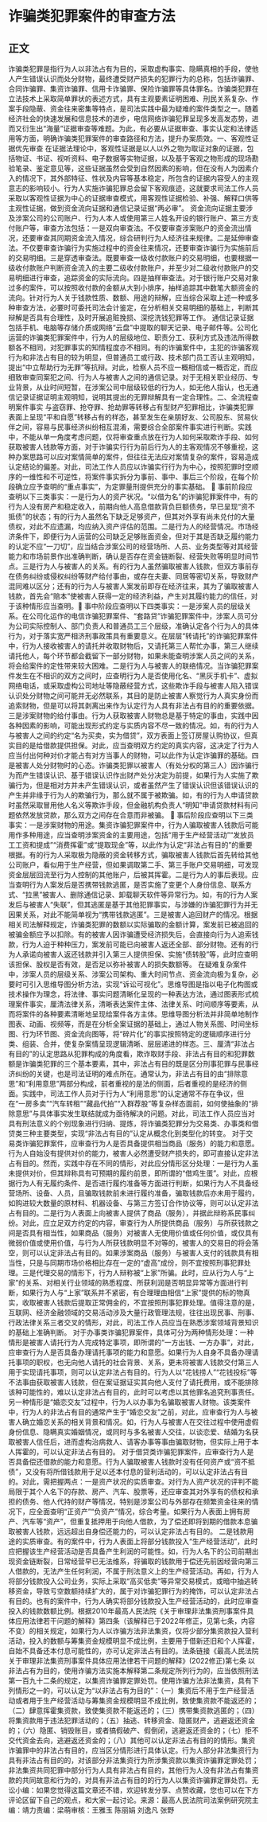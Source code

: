 # 诈骗类犯罪案件的审查方法
## 正文
诈骗类犯罪是指行为人以非法占有为目的，采取虚构事实、隐瞒真相的手段，使他人产生错误认识而处分财物，最终遭受财产损失的犯罪行为的总称，包括诈骗罪、合同诈骗罪、集资诈骗罪、信用卡诈骗罪、保险诈骗罪等具体罪名。诈骗类犯罪在立法技术上采取简单罪状的表述方式，具有主观要素证明困难、刑民关系复杂、作案手段隐蔽、资金往来密集等特点，是司法实践中最为疑难的案件类型之一。随着经济社会的快速发展和信息技术的进步，电信网络诈骗犯罪呈现多发高发态势，进而又衍生出“海量”证据审查等难题。为此，有必要从证据审查、事实认定和法律适用等方面，明确诈骗类犯罪案件的审查路径和方法，提升办案质效。一、客观性证据优先审查  在证据法理论中，客观性证据是以人以外之物为取证对象的证据，包括物证、书证、视听资料、电子数据等实物证据，以及基于客观之物形成的现场勘验笔录、鉴定意见等，这些证据虽然会受到自然因素的影响，但在没有人为因素介入的情况下，其外部特征、性状及内容等基本稳定，所包含的证据内容受人的主观意志的影响较小。行为人实施诈骗犯罪总会留下客观痕迹，这就要求司法工作人员采取以客观性证据为中心的证据审查模式，用客观性证据检验、补强、解释口供等主观性证据，做到资金流向证据和通信记录证据“两必审”。      资金流向证据主要涉及涉案公司的公司账户、行为人本人或使用第三人姓名开设的银行账户、第三方支付账户等，审查方法包括：一是双向审查法。不仅要审查涉案账户的资金流出情况，还要审查其同期资金流入情况，综合研判行为人经济往来规律。二是延伸审查法。不仅要审查诈骗行为实施过程中的资金往来情况，还要审查诈骗行为实施前后的交易明细。三是穿透审查法。既要审查一级收付款账户的交易明细，也要根据一级收付款账户判断资金流入的主要二级收付款账户，并至少对二级收付款账户的交易明细进行审查，追踪资金的实际流向。四是抽样审查法。对于银行账户交易对象过多的案件，可以按照收付款的金额从大到小排序，抽样追踪其中数笔大额资金的流向。针对行为人关于钱款性质、数额、用途的辩解，应当综合采取上述一种或多种审查方法，必要时可委托司法会计鉴定，在分析相关交易明细的基础上，判断其辩解是否具有合理性，及时开展追赃挽损、深挖洗钱犯罪等工作。      通信记录证据包括手机、电脑等存储介质或网络“云盘”中提取的聊天记录、电子邮件等。公司化运营的诈骗类犯罪案件中，行为人的层级地位、职责分工、获利方式及违法所得数额各不相同，对犯罪事实的知情程度亦不相同。有的诈骗案件中，主犯的诈骗客观行为和非法占有目的较为明显，但普通员工或行政、技术部门员工否认主观明知，提出“中立帮助行为无罪”等抗辩。对此，检察人员不应一概相信或一概否定，而应细致审查同案犯之间、行为人与被害人之间的通信记录。对于无相关职业经历、专业背景，从业时间短暂，在涉案公司中层级较低的行为人，如无他人指认，也无通信记录证据证明主观明知，说明其提出的无罪辩解具有一定合理性。二、全流程查明案件事实  与盗窃罪、抢夺罪、抢劫罪等转移占有型财产犯罪相比，诈骗类犯罪表面上呈现“平和自愿”转移占有的样态，甚至发生在亲朋好友、公司股东、贸易伙伴之间，容易与民事经济纠纷相互混淆，需要综合全部案件事实进行判断。实践中，不能从单一角度考虑问题，仅将审查重点放在行为人如何采取欺诈手段、如何获取被害人钱款等方面，对于诈骗实行行为前后行为人的主客观情况不够重视，这种办案思路可以应对案情简单的案件，但往往无法应对案情复杂的案件，容易造成认定结论的偏差。对此，司法工作人员应以诈骗实行行为为中心，按照犯罪时空顺序的一维性和不可逆性，将案件事实拆分为事前、事中、事后三个阶段，在每个阶段确立应予查明的“重点事实”，为定罪量刑提供充分的事实基础。      🔹 事前阶段应查明以下三类事实：一是行为人的资产状况。“以借为名”的诈骗犯罪案件中，有的行为人没有房产和稳定收入，前期向他人高息借款背负巨额债务，早已呈现“资不抵债”的状态；有的行为人虽然名下缺乏足够资产，但其对外享有尚未兑付的大量债权，对此不应遗漏，均应纳入资产评估的范围。二是行为人的经营情况。市场经济条件下，即便行为人运营的公司缺乏足够账面资金，但对于其是否缺乏履约能力的认定不应“一刀切”，应当结合涉案公司的经营场所、人员、业务类型等对其经营能力和市场前景作出准确判断，确认是否存在资金链断裂、经营失败等明显时间节点。三是行为人与被害人的关系。有的行为人虽然骗取被害人钱款，但双方事前存在债务纠纷或侵权纠纷等财产给付事由，或存在夫妻、同居等密切关系，导致财产混同难以区分；还有的行为人与被害人案发前即存在经济往来，其为了骗取被害人钱款，首先会“赔本”使被害人获得一定的经济利益，产生对其履约能力的信任，对于该种情形应当查明。🔹 事中阶段应查明以下四类事实：一是涉案人员的层级关系。在公司化运作的电信诈骗犯罪案件、“套路贷”诈骗犯罪案件中，涉案人员可分为公司实际控制人、部门负责人和普通员工三个层级，准确认定各个行为人的具体行为，对于落实宽严相济刑事政策具有重要意义。在层层“转请托”的诈骗犯罪案件中，行为人接收被害人的请托并收取财物后，又请托第三人帮忙办事，第三人继续请托他人，每个环节都会截留下一部分财物，如果未能查明涉案人员之间的关系，将会给案件的定性带来较大困难。二是行为人与被害人的联络情况。当诈骗犯罪案件发生在不相识的双方之间时，应查明行为人是否使用化名、“黑灰手机卡”、虚拟网络电话，或采取虚构公司地址等隐蔽经营方式，这些欺诈手段与被害人陷入错误认识处分财物之间可能并无必然联系，其目的是防止被害人察觉行为人真实身份而追索财物，但是可以将其剥离出来作为认定行为人具有非法占有目的的重要依据。三是涉案财物的给付事由。行为人获取被害人财物总是基于特定的事由，实践中因各种因素的影响，可能出现形式约定与实质内容不尽一致的情况。如，有的行为人与被害人之间的约定“名为买卖，实为借贷”，双方表面上签订房屋认购协议，但真实目的是给借款提供担保。对此，应当查明双方约定的真实内容，这决定了行为人应当付出何种对价才能占有对方当事人的财物，可以此作为认定诈骗罪的基础。四是被害人处分财物时的心态。诈骗类犯罪以被害人（有处分权的第三人）因诈骗行为而产生错误认识、基于错误认识作出财产处分决定为前提，如果行为人实施了欺骗行为，但是相对方并未产生错误认识，或者虽然产生了错误认识但该错误认识的产生并非缘于行为人的欺骗行为，那么就不属于被欺骗。如，有的行为人申请贷款时虽然采取冒用他人名义等欺诈手段，但金融机构负责人“明知”申请贷款材料有问题依然发放贷款，那么双方之间存在合意而非被骗。      🔹 事后阶段应查明以下三类事实：一是涉案财物的用途。集资诈骗犯罪案件中，行为人骗取被害人钱款后可能用作多种用途，应当查明涉案资金的主要用途，包括“用于生产经营活动”“发放员工工资和提成”“消费挥霍”或“提取现金”等，以此作为认定“非法占有目的”的重要根据。有的行为人采取极为隐蔽的资金转移方式，骗取被害人钱款后首先转给其他公司账户，看似用于生产经营，但如果调取第二手、第三手账户交易明细，可发现资金层层回流至行为人控制的其他账户，后被其挥霍。二是行为人的事后表现。应当查明行为人案发后是否携带钱款逃匿，是否实施了变更个人身份信息、联系方式、“拉黑”被害人、删除通信记录、卸载聊天软件等异常行为。如，有的行为人案发后与被害人“失联”，但其逃匿是基于其他犯罪事实，与涉嫌的诈骗犯罪行为并无因果关系，对此不能简单视为“携带钱款逃匿”。三是被害人追回财产的情况。根据相关司法解释规定，诈骗类犯罪的数额以实际骗取的金额计算，案发前已被追回的被骗金额应予以扣除。有的被害人因诈骗遭受经济损失后，会直接向行为人追索钱款，行为人迫于种种压力，案发前可能已向被害人返还全部、部分财物。还有的行为人承诺向被害人返还钱款并引入第三人提供担保、实施“债转股”等，此时应查明该担保、股权是否有效，是否足以弥补被害人的损失数额等。      在疑难复杂案件中，涉案人员的层级关系、涉案公司架构、重大时间节点、资金流向极为复杂，必要时可引入思维导图分析方法，实现“诉讼可视化”。思维导图是指以电子化构图或技术操作为理念，将法律、事实问题清晰化呈现的一种表达方法，通过图表形式梳理案件事实，厘清法律关系，清晰表达案件主体、法律关系、时间顺序等要素，从而将案件的各种要素清晰地呈现给案件各方主体。思维导图分析法并非简单地制作图表、动画、视频等，而是在分析全案证据的基础上，通过人物关系图、时间坐标图、行为环节图、资金流向图等，将“碎片化”的事实按照特定的逻辑顺序进行分类、组装、合并，使复杂案情呈现逻辑清晰、层层递进的样态。三、厘清“非法占有目的”的认定思路从犯罪构成的角度看，欺诈取财手段、非法占有目的和犯罪数额是诈骗类犯罪的三个基本要素，其中，非法占有目的既是区分刑事犯罪与民事经济纠纷的关键，也是司法证明的难点所在。通常认为，非法占有目的由“排除意思”和“利用意思”两部分构成，前者重视的是法的侧面，后者重视的是经济的侧面。实践中，司法工作人员对于行为人“利用意思”的认定通常不存在争议，但在“一房多卖”“汽车转租”“藏品代拍”“入群荐股”等复杂样态面前，如何使抽象的“排除意思”与具体事实发生联结就成为亟待解决的问题。对此，司法工作人员应当对具有刑法意义的个别现象进行归纳、提炼，将诈骗类犯罪分为交易类、办事类和借贷类三种主要类型，实现“非法占有目的”认定从概念化到类型化的转变。      对于交易类诈骗犯罪案件，应审查行为人是否具备提供相当商品（服务）的能力和意愿。行为人自始没有提供对价的能力，被害人必然遭受财产损失的，即可直接认定非法占有目的。然而，实践中存在不同的情形，对此应分情形区分处理：一是行为人虽未提供对价，但其辩称具有可预期的履约前景，即所谓的“借鸡生蛋”。对此，应根据行为人有无履约条件、是否进行履约准备等方面进行判断，如果行为人不具备经营场所、设备、人员，且骗取钱款前未进行履约准备，骗取钱款后亦未用于履约，如购进较大数量的原材料、机器设备、与第三方签订合作协议等，则可以认定非法占有目的。二是行为人表面上向被害人提供了商品（服务），并据此辩称系民事纠纷。对此，应立足双方约定的内容，审查行为人所提供商品（服务）与所获钱款之间是否具有相当性，如果商品（服务）对被害人无使用价值或任何价值，或仅具有微弱价值或使用价值，与行为人所获钱款明显不对等的，被害人的交易目的将会落空，则可以认定非法占有目的。如果涉案商品（服务）与被害人支付的钱款具有相当性，只是与同期市场价格相比存在一定的“虚高”成份，则不宜按照刑事犯罪处理。三是代理交易的情形下，行为人辩称被“上家”所骗。此时，应从行为人与“上家”的关系、对相关行业领域的熟悉程度、所获利润是否明显异常等方面进行判断，如果行为人与“上家”联系并不紧密，有合理理由相信“上家”提供的标的物真实，收取被害人钱款后提取正常佣金的，不宜按照刑事犯罪处理。值得注意的是，互联网、经济金融领域的交易活动涉及大量行政管理法规，往往出现民事、刑事、行政法律关系三者交叉的情形，对此，司法工作人员应当在熟悉涉案领域背景知识的基础上准确判断。      对于办事类诈骗犯罪案件，具体可分为两种情形处理：一种情形是被害人请托行为人完成特定事项，即所谓的“一方出钱、一方办事”，对此，应审查行为人是否具备办理请托事项的能力和意愿。如果行为人自身不具备办理请托事项的职权，也无向他人请托的社会背景、关系，更未将被害人钱款交付第三人用于实现请托事项，则可以认定非法占有目的。行为人以“花钱捞人”“花钱投标”等不法事由获取被害人钱款，但在案证据证实其向他人支付了请托费用，或不能排除该种可能性的，难以认定非法占有目的，此时可以考虑以其他罪名追究刑事责任。另一种情形是“婚恋交友”过程中，行为人以办事为名骗取被害人财物。该类案件中，行为人的非法占有目的通常产生于“婚恋交友”之前，对此，应审查行为人与被害人确立婚恋关系的相关背景和情况。如，行为人与被害人在交往过程中使用虚假身份信息、隐瞒真实婚姻情况，或同时与多名被害人交往，以谈恋爱、结婚为名获取被害人信任后，进而虚构治病救人、请客办事等事由骗取财物，但实际上用于本人挥霍的，可以认定非法占有目的。      对于借贷类诈骗犯罪案件，应审查行为人是否具备偿还借款的能力和意愿。行为人骗取被害人钱款时没有任何资产或“资不抵债”，又没有将所借钱款用于足以还本付息的营利活动的，可以认定非法占有目的。对此，需把握两点：一是资产状况的实质审查。对行为人资产状况的评判不能局限于其个人名下的存款、房产、汽车、股票等，还应审查其对外享有的债权和承担的债务、他人代持的财产等情况，特别是涉案公司与外部存在频繁资金往来的情况下，应全面查明“正资产”“负资产”情况，综合考量。如果行为人表面上拥有房产、汽车等“资产”，但重复抵押用于向他人借款，为了偿还即将到期的借款本息骗取被害人钱款，远远超出自身偿还能力的，可以认定非法占有目的。      二是钱款用途的实质审查。有的案件中，行为人表面上将部分钱款投入“生产经营活动”，此时应把握该生产经营活动是否具备产生利润的可能性。如，行为人名下的公司前期出现资金链断裂，日常经营早已无法维系，将骗取的钱款用于偿还先前因经营向第三人借款的，无法产生任何利润，不属于刑法意义上的生产经营活动。再如，行为人将部分钱款投入公司业务，实际上采取“高买低卖”等异常交易模式，或暗中抽逃转移资金，导致亏空数额持续扩大的，属于对诈骗犯罪行为的掩饰，可以认定非法占有目的。也有的案件中，行为人确实将部分钱款投入生产经营活动的，此时应审查投入的钱款数额比例。根据2010年最高人民法院《关于审理非法集资刑事案件具体应用法律若干问题的解释》第四条（该解释已于2022年修正，见第七条，内容不变）的相关规定，如果行为人以诈骗方法非法集资，仅将少部分集资款投入营利活动，投入的数额与筹集资金规模明显不成比例，主要用于借新还旧和个人挥霍，自始不具备还本付息可能性的，亦可认定非法占有目的。法条链接《最高人民法院关于审理非法集资刑事案件具体应用法律若干问题的解释》(2022修正)第七条 以非法占有为目的，使用诈骗方法实施本解释第二条规定所列行为的，应当依照刑法第一百九十二条的规定，以集资诈骗罪定罪处罚。使用诈骗方法非法集资，具有下列情形之一的，可以认定为“以非法占有为目的”：（一）集资后不用于生产经营活动或者用于生产经营活动与筹集资金规模明显不成比例，致使集资款不能返还的；（二）肆意挥霍集资款，致使集资款不能返还的；（三）携带集资款逃匿的；（四）将集资款用于违法犯罪活动的；（五）抽逃、转移资金、隐匿财产，逃避返还资金的；（六）隐匿、销毁账目，或者搞假破产、假倒闭，逃避返还资金的；（七）拒不交代资金去向，逃避返还资金的；（八）其他可以认定非法占有目的的情形。集资诈骗罪中的非法占有目的，应当区分情形进行具体认定。行为人部分非法集资行为具有非法占有目的的，对该部分非法集资行为所涉集资款以集资诈骗罪定罪处罚；非法集资共同犯罪中部分行为人具有非法占有目的，其他行为人没有非法占有集资款的共同故意和行为的，对具有非法占有目的的行为人以集资诈骗罪定罪处罚。无讼小编：如果您觉得这篇文章还不错，欢迎转发分享、点赞收藏，您也可以在下方评论区留下自己的观点，和大家一起讨论。来源：最高人民法院司法案例研究院主编：靖力责编：梁萌审核：王雅玉 陈丽娟 刘逸凡 张野